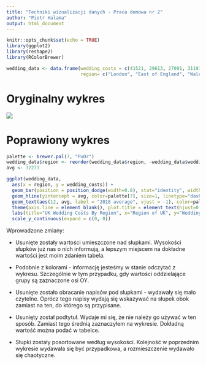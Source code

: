 ```yaml
---
title: "Techniki wizualizacji danych - Praca domowa nr 2"
author: "Piotr Halama"
output: html_document
---
```


```r
knitr::opts_chunk$set(echo = TRUE)
library(ggplot2)
library(reshape2)
library(RColorBrewer)
```

```r
wedding_data <- data.frame(wedding_costs = c(41521, 29613, 27091, 31191, 28465, 27245, 30586, 28320, 28240, 33406, 31335, 36902), 
                           region= c("London", "East of England", "Wales", "West Mids", "East Mids", "Yorkshire", "North West", "North East", "South West", "South East", "Scotland", "Northern Ireland")) 
```

# Oryginalny wykres
![](./before.png)

# Poprawiony wykres
```r
palette <- brewer.pal(7, "PuOr")
wedding_data$region <- reorder(wedding_data$region, -wedding_data$wedding_costs)
avg <- 32273

ggplot(wedding_data, 
  aes(x = region, y = wedding_costs)) +
  geom_bar(position = position_dodge(width=0.8), stat="identity", width=.5, fill=palette[2]) +
  geom_hline(yintercept = avg, color=palette[7], size=1, linetype="dashed") + 
  geom_text(aes(12, avg, label = "2018 average", vjust = -1), color=palette[7], size=4) + 
  theme(axis.line = element_blank(), plot.title = element_text(hjust=0.5)) + 
  labs(title="UK Wedding Costs By Region", x="Region of UK", y="Wedding Costs in Pounds") +
  scale_y_continuous(expand = c(0, 0))
```

Wprowadzone zmiany:

  - Usunięte zostały wartości umieszczone nad słupkami. Wysokości słupków już nas o nich informują, a lepszym miejscem na dokładne wartości jest moim zdaniem tabela.

  - Podobnie z kolorami - informację jesteśmy w stanie odczytać z wykresu. Szczególnie w tym przypadku, gdy wartości oddzielające grupy są zaznaczone osi OY.

  - Usunięte zostało obracanie napisów pod słupkami - wydawały się mało czytelne. Oprócz tego napisy wydają się wskazywać na słupek obok zamiast na ten, do którego są przypisane.

  - Usunięty został podtytuł. Wydaje mi się, że nie należy go używać w ten sposób. Zamiast tego średnią zaznaczyłem na wykresie. Dokładną wartość można podać w tabelce.

  - Słupki zostały posortowane według wysokości. Kolejność w poprzednim wykresie wydawała się być przypadkowa, a rozmieszczenie wydawało się chaotyczne.